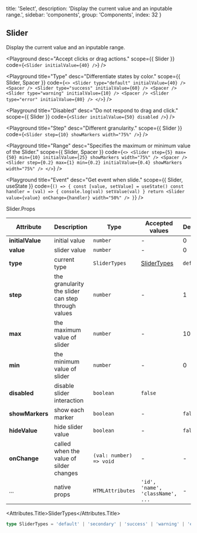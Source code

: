
  title: 'Select',
  description: 'Display the current value and an inputable range.',
  sidebar: 'components',
  group: 'Components',
  index: 32
}

## Slider

Display the current value and an inputable range.

<Playground
  desc="Accept clicks or drag actions."
  scope={{ Slider }}
  code={`
<Slider initialValue={40} />
`}
/>

<Playground
  title="Type"
  desc="Differentiate states by color."
  scope={{ Slider, Spacer }}
  code={`
<>
  <Slider type="default" initialValue={40} />
  <Spacer />
  <Slider type="success" initialValue={60} />
  <Spacer />
  <Slider type="warning" initialValue={10} />
  <Spacer />
  <Slider type="error" initialValue={80} />
</>
`}
/>

<Playground
  title="Disabled"
  desc="Do not respond to drag and click."
  scope={{ Slider }}
  code={`
<Slider initialValue={50} disabled />
`}
/>

<Playground
  title="Step"
  desc="Different granularity."
  scope={{ Slider }}
  code={`
<Slider step={10} showMarkers width="75%" />
`}
/>

<Playground
  title="Range"
  desc="Specifies the maximum or minimum value of the Slider."
  scope={{ Slider, Spacer }}
  code={`
<>
  <Slider
    step={5}
    max={50}
    min={10}
    initialValue={25}
    showMarkers
    width="75%"
  />
  <Spacer />
  <Slider
    step={0.2}
    max={1}
    min={0.2}
    initialValue={0.4}
    showMarkers
    width="75%"
  />
</>
`}
/>

<Playground
  title="Event"
  desc="Get event when slide."
  scope={{ Slider, useState }}
  code={`
() => {
  const [value, setValue] = useState()
  const handler = (val) => {
    console.log(val)
    setValue(val)
  }
  return <Slider value={value} onChange={handler} width="50%" />
}
`}
/>

<Attributes edit="/pages/docs/components/slider.mdx">
<Attributes.Title>Slider.Props</Attributes.Title>

| Attribute        | Description                                        | Type                    | Accepted values                  | Default   |
| ---------------- | -------------------------------------------------- | ----------------------- | -------------------------------- | --------- |
| **initialValue** | initial value                                      | `number`                | -                                | 0         |
| **value**        | slider value                                       | `number`                | -                                | 0         |
| **type**         | current type                                       | `SliderTypes`           | [SliderTypes](#slidertypes)      | `default` |
| **step**         | the granularity the slider can step through values | `number`                | -                                | 1         |
| **max**          | the maximum value of slider                        | `number`                | -                                | 100       |
| **min**          | the minimum value of slider                        | `number`                | -                                | 0         |
| **disabled**     | disable slider interaction                         | `boolean`               | `false`                          |
| **showMarkers**  | show each marker                                   | `boolean`               | -                                | `false`   |
| **hideValue**    | hide slider value                                  | `boolean`               | -                                | `false`   |
| **onChange**     | called when the value of silder changes            | `(val: number) => void` | -                                | -         |
| ...              | native props                                       | `HTMLAttributes`        | `'id', 'name', 'className', ...` | -         |

<Attributes.Title>SliderTypes</Attributes.Title>

```ts
type SliderTypes = 'default' | 'secondary' | 'success' | 'warning' | 'error'
```

</Attributes>

